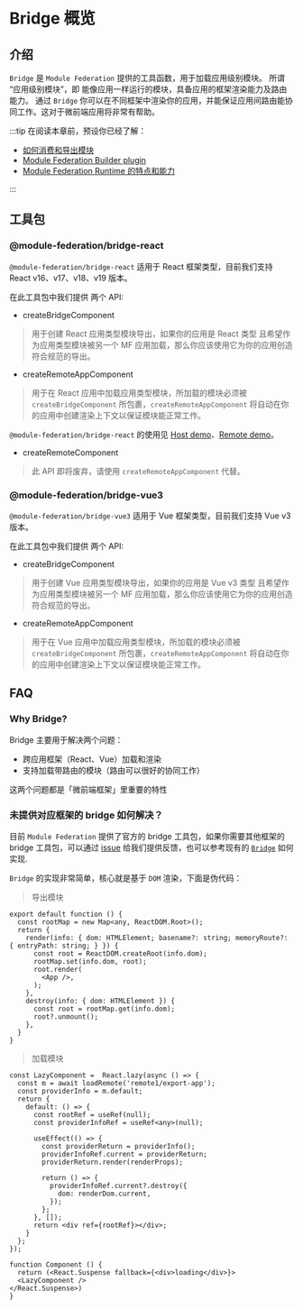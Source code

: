 # Bridge 概览

## 介绍

`Bridge` 是 `Module Federation` 提供的工具函数，用于加载应用级别模块。
所谓 “应用级别模块”，即 能像应用一样运行的模块，具备应用的框架渲染能力及路由能力。
通过 `Bridge` 你可以在不同框架中渲染你的应用，并能保证应用间路由能协同工作。这对于微前端应用将非常有帮助。

:::tip
在阅读本章前，预设你已经了解：

- [如何消费和导出模块](../../guide/start/quick-start.mdx)
- [Module Federation Builder plugin](../../guide/basic/rspack.mdx)
- [Module Federation Runtime 的特点和能力](../../guide/basic/runtime.mdx)

:::

## 工具包

### @module-federation/bridge-react

`@module-federation/bridge-react` 适用于 React 框架类型，目前我们支持 React v16、v17、v18、v19 版本。

在此工具包中我们提供 两个 API:

- createBridgeComponent

> 用于创建 React 应用类型模块导出，如果你的应用是 React 类型 且希望作为应用类型模块被另一个 MF 应用加载，那么你应该使用它为你的应用创造符合规范的导出。


- createRemoteAppComponent

> 用于在 React 应用中加载应用类型模块，所加载的模块必须被 `createBridgeComponent` 所包裹，`createRemoteAppComponent` 将自动在你的应用中创建渲染上下文以保证模块能正常工作。

`@module-federation/bridge-react` 的使用见 [Host demo](https://github.com/module-federation/core/tree/main/apps/router-demo/router-host-2000)、[Remote demo](https://github.com/module-federation/core/tree/main/apps/router-demo/router-remote2-2002)。

- createRemoteComponent

> 此 API 即将废弃，请使用 `createRemoteAppComponent` 代替。

### @module-federation/bridge-vue3

`@module-federation/bridge-vue3` 适用于 Vue 框架类型，目前我们支持 Vue v3 版本。

在此工具包中我们提供 两个 API:

- createBridgeComponent

> 用于创建 Vue 应用类型模块导出，如果你的应用是 Vue v3 类型 且希望作为应用类型模块被另一个 MF 应用加载，那么你应该使用它为你的应用创造符合规范的导出。

- createRemoteAppComponent

> 用于在 Vue 应用中加载应用类型模块，所加载的模块必须被 `createBridgeComponent` 所包裹，`createRemoteAppComponent` 将自动在你的应用中创建渲染上下文以保证模块能正常工作。

## FAQ

### Why Bridge?

Bridge 主要用于解决两个问题：

* 跨应用框架（React、Vue）加载和渲染
* 支持加载带路由的模块（路由可以很好的协同工作）

这两个问题都是「微前端框架」里重要的特性

### 未提供对应框架的 bridge 如何解决？

目前 `Module Federation` 提供了官方的 bridge 工具包，如果你需要其他框架的 bridge 工具包，可以通过 [issue](https://github.com/module-federation/core/issues) 给我们提供反馈，也可以参考现有的 [`Bridge`](https://github.com/module-federation/core/blob/34ba220bcee3d032e4083aae37f802d1ed20d61b/packages/bridge/bridge-react) 如何实现.

`Bridge` 的实现非常简单，核心就是基于 `DOM` 渲染，下面是伪代码：

> 导出模块

```tsx
export default function () {
  const rootMap = new Map<any, ReactDOM.Root>();
  return {
    render(info: { dom: HTMLElement; basename?: string; memoryRoute?: { entryPath: string; } }) {
      const root = ReactDOM.createRoot(info.dom);
      rootMap.set(info.dom, root);
      root.render(
        <App />,
      );
    },
    destroy(info: { dom: HTMLElement }) {
      const root = rootMap.get(info.dom);
      root?.unmount();
    },
  }
}
```

> 加载模块

```tsx
const LazyComponent =  React.lazy(async () => {
  const m = await loadRemote('remote1/export-app');
  const providerInfo = m.default;
  return {
    default: () => {
      const rootRef = useRef(null);
      const providerInfoRef = useRef<any>(null);

      useEffect(() => {
        const providerReturn = providerInfo();
        providerInfoRef.current = providerReturn;
        providerReturn.render(renderProps);

        return () => {
          providerInfoRef.current?.destroy({
            dom: renderDom.current,
          });
        };
      }, []);
      return <div ref={rootRef}></div>;
    }
  };
});

function Component () {
  return (<React.Suspense fallback={<div>loading</div>}>
  <LazyComponent />
</React.Suspense>)
}
```

